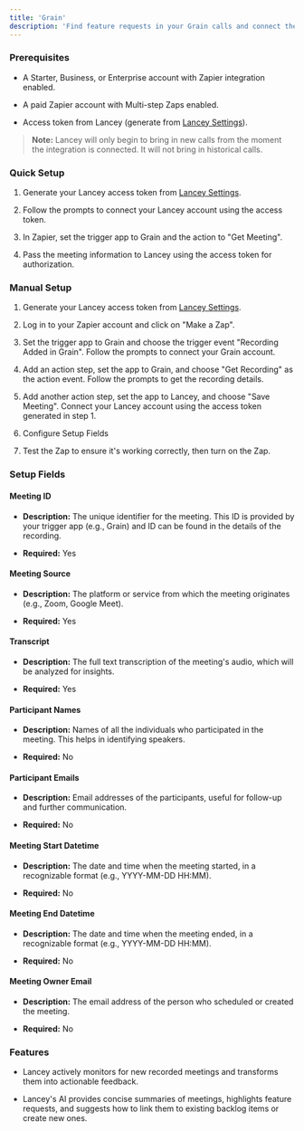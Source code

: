 ```yaml
---
title: 'Grain'
description: 'Find feature requests in your Grain calls and connect them to your backlog'
---
```


### Prerequisites

* A Starter, Business, or Enterprise account with Zapier integration enabled.

* A paid Zapier account with Multi-step Zaps enabled.

* Access token from Lancey (generate from [Lancey Settings](https://app.lancey.ai/settings/access-tokens)).

> **Note:** Lancey will only begin to bring in new calls from the moment the integration is connected. It will not bring in historical calls.

### Quick Setup

1. Generate your Lancey access token from [Lancey Settings](https://app.lancey.ai/settings/access-tokens).

2. Follow the prompts to connect your Lancey account using the access token.

3. In Zapier, set the trigger app to Grain and the action to "Get Meeting".

4. Pass the meeting information to Lancey using the access token for authorization.

### Manual Setup

1. Generate your Lancey access token from [Lancey Settings](https://app.lancey.ai/settings/access-tokens).

2. Log in to your Zapier account and click on "Make a Zap".

3. Set the trigger app to Grain and choose the trigger event "Recording Added in Grain". Follow the prompts to connect your Grain account.

4. Add an action step, set the app to Grain, and choose "Get Recording" as the action event. Follow the prompts to get the recording details.

5. Add another action step, set the app to Lancey, and choose "Save Meeting". Connect your Lancey account using the access token generated in step 1.

6. Configure Setup Fields

7. Test the Zap to ensure it's working correctly, then turn on the Zap.

### Setup Fields

#### Meeting ID

* **Description:** The unique identifier for the meeting. This ID is provided by your trigger app (e.g., Grain) and ID can be found in the details of the recording.

* **Required:** Yes

#### Meeting Source

* **Description:** The platform or service from which the meeting originates (e.g., Zoom, Google Meet).

* **Required:** Yes

#### Transcript

* **Description:** The full text transcription of the meeting's audio, which will be analyzed for insights.

* **Required:** Yes

#### Participant Names

* **Description:** Names of all the individuals who participated in the meeting. This helps in identifying speakers.

* **Required:** No

#### Participant Emails

* **Description:** Email addresses of the participants, useful for follow-up and further communication.

* **Required:** No

#### Meeting Start Datetime

* **Description:** The date and time when the meeting started, in a recognizable format (e.g., YYYY-MM-DD HH:MM).

* **Required:** No

#### Meeting End Datetime

* **Description:** The date and time when the meeting ended, in a recognizable format (e.g., YYYY-MM-DD HH:MM).

* **Required:** No

#### Meeting Owner Email

* **Description:** The email address of the person who scheduled or created the meeting.

* **Required:** No

### Features

* Lancey actively monitors for new recorded meetings and transforms them into actionable feedback.

* Lancey's AI provides concise summaries of meetings, highlights feature requests, and suggests how to link them to existing backlog items or create new ones.